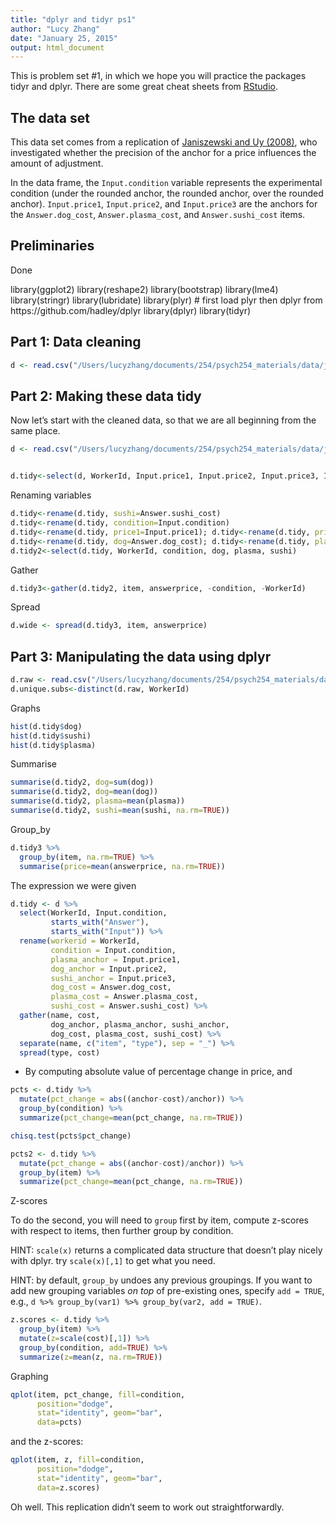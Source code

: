 ```yaml
---
title: "dplyr and tidyr ps1"
author: "Lucy Zhang"
date: "January 25, 2015"
output: html_document
---
```


This is problem set #1, in which we hope you will practice the packages tidyr and dplyr. There are some great cheat sheets from [RStudio](http://www.rstudio.com/resources/cheatsheets/).

The data set
------------

This data set comes from a replication of [Janiszewski and Uy (2008)](http://dx.doi.org/10.1111/j.1467-9280.2008.02057.x), who investigated whether the precision of the anchor for a price influences the amount of adjustment.

In the data frame, the `Input.condition` variable represents the experimental condition (under the rounded anchor, the rounded anchor, over the rounded anchor). `Input.price1`, `Input.price2`, and `Input.price3` are the anchors for the `Answer.dog_cost`, `Answer.plasma_cost`, and `Answer.sushi_cost` items.

Preliminaries
-------------
Done

library(ggplot2)
library(reshape2)
library(bootstrap)
library(lme4)
library(stringr)
library(lubridate)
library(plyr) # first load plyr then dplyr from https://github.com/hadley/dplyr
library(dplyr)
library(tidyr)

Part 1: Data cleaning
---------------------


```r
d <- read.csv("/Users/lucyzhang/documents/254/psych254_materials/data/janiszewski_rep_exercise.csv")
```


Part 2: Making these data tidy
------------------------------

Now let's start with the cleaned data, so that we are all beginning from the same place.

```r


d <- read.csv("/Users/lucyzhang/documents/254/psych254_materials/data/janiszewski_rep_cleaned.csv")


d.tidy<-select(d, WorkerId, Input.price1, Input.price2, Input.price3, Input.condition, Answer.dog_cost, Answer.plasma_cost, Answer.sushi_cost)

```

Renaming variables

```r
d.tidy<-rename(d.tidy, sushi=Answer.sushi_cost)
d.tidy<-rename(d.tidy, condition=Input.condition)
d.tidy<-rename(d.tidy, price1=Input.price1); d.tidy<-rename(d.tidy, price2=Input.price2); d.tidy<-rename(d.tidy, price3=Input.price3)
d.tidy<-rename(d.tidy, dog=Answer.dog_cost); d.tidy<-rename(d.tidy, plasma=Answer.plasma_cost)
d.tidy2<-select(d.tidy, WorkerId, condition, dog, plasma, sushi)
```

Gather

```r
d.tidy3<-gather(d.tidy2, item, answerprice, -condition, -WorkerId)
```

Spread

```r
d.wide <- spread(d.tidy3, item, answerprice)
```


Part 3: Manipulating the data using dplyr
-----------------------------------------

```r
d.raw <- read.csv("/Users/lucyzhang/documents/254/psych254_materials/data/janiszewski_rep_exercise.csv")
d.unique.subs<-distinct(d.raw, WorkerId)
```

Graphs

```r
hist(d.tidy$dog)
hist(d.tidy$sushi)
hist(d.tidy$plasma)
```

Summarise
```r
summarise(d.tidy2, dog=sum(dog))
summarise(d.tidy2, dog=mean(dog))
summarise(d.tidy2, plasma=mean(plasma))
summarise(d.tidy2, sushi=mean(sushi, na.rm=TRUE))
```

Group_by

```r
d.tidy3 %>% 
  group_by(item, na.rm=TRUE) %>%
  summarise(price=mean(answerprice, na.rm=TRUE))

```
The expression we were given 

```r
d.tidy <- d %>%
  select(WorkerId, Input.condition, 
         starts_with("Answer"), 
         starts_with("Input")) %>%
  rename(workerid = WorkerId,
         condition = Input.condition,
         plasma_anchor = Input.price1,
         dog_anchor = Input.price2,
         sushi_anchor = Input.price3,
         dog_cost = Answer.dog_cost,
         plasma_cost = Answer.plasma_cost, 
         sushi_cost = Answer.sushi_cost) %>%
  gather(name, cost, 
         dog_anchor, plasma_anchor, sushi_anchor, 
         dog_cost, plasma_cost, sushi_cost) %>%
  separate(name, c("item", "type"), sep = "_") %>%
  spread(type, cost)
```


* By computing absolute value of percentage change in price, and 

```r
pcts <- d.tidy %>%
  mutate(pct_change = abs((anchor-cost)/anchor)) %>%
  group_by(condition) %>%
  summarize(pct_change=mean(pct_change, na.rm=TRUE))

chisq.test(pcts$pct_change)

pcts2 <- d.tidy %>%
  mutate(pct_change = abs((anchor-cost)/anchor)) %>%
  group_by(item) %>%
  summarize(pct_change=mean(pct_change, na.rm=TRUE))


```

Z-scores

To do the second, you will need to `group` first by item, compute z-scores with respect to items, then further group by condition.

HINT: `scale(x)` returns a complicated data structure that doesn't play nicely with dplyr. try `scale(x)[,1]` to get what you need.

HINT: by default, `group_by` undoes any previous groupings. If you want to add new grouping variables *on top* of pre-existing ones, specify `add = TRUE`, e.g., `d %>% group_by(var1) %>% group_by(var2, add = TRUE)`.

```r
z.scores <- d.tidy %>%
  group_by(item) %>%
  mutate(z=scale(cost)[,1]) %>%
  group_by(condition, add=TRUE) %>%
  summarize(z=mean(z, na.rm=TRUE))
```

Graphing

```r
qplot(item, pct_change, fill=condition,
      position="dodge",
      stat="identity", geom="bar",
      data=pcts)
```

and the z-scores:

```r
qplot(item, z, fill=condition,
      position="dodge",
      stat="identity", geom="bar",
      data=z.scores)
```

Oh well. This replication didn't seem to work out straightforwardly.